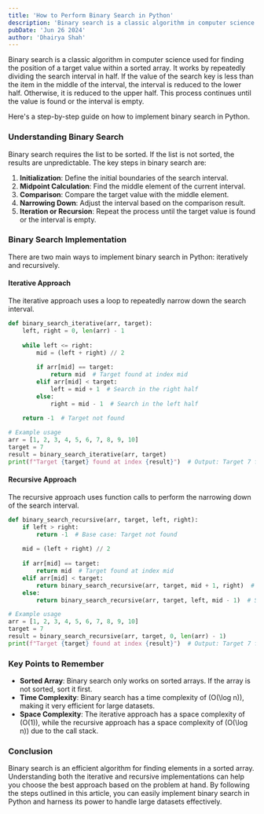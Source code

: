 ```yaml
---
title: 'How to Perform Binary Search in Python'
description: 'Binary search is a classic algorithm in computer science used for finding the position of a target value within a sorted array.'
pubDate: 'Jun 26 2024'
author: 'Dhairya Shah'
---
```


Binary search is a classic algorithm in computer science used for finding the position of a target value within a sorted array. It works by repeatedly dividing the search interval in half. If the value of the search key is less than the item in the middle of the interval, the interval is reduced to the lower half. Otherwise, it is reduced to the upper half. This process continues until the value is found or the interval is empty.

Here's a step-by-step guide on how to implement binary search in Python.

### Understanding Binary Search

Binary search requires the list to be sorted. If the list is not sorted, the results are unpredictable. The key steps in binary search are:

1. **Initialization**: Define the initial boundaries of the search interval.
2. **Midpoint Calculation**: Find the middle element of the current interval.
3. **Comparison**: Compare the target value with the middle element.
4. **Narrowing Down**: Adjust the interval based on the comparison result.
5. **Iteration or Recursion**: Repeat the process until the target value is found or the interval is empty.

### Binary Search Implementation

There are two main ways to implement binary search in Python: iteratively and recursively.

#### Iterative Approach

The iterative approach uses a loop to repeatedly narrow down the search interval.

```python
def binary_search_iterative(arr, target):
    left, right = 0, len(arr) - 1
    
    while left <= right:
        mid = (left + right) // 2
        
        if arr[mid] == target:
            return mid  # Target found at index mid
        elif arr[mid] < target:
            left = mid + 1  # Search in the right half
        else:
            right = mid - 1  # Search in the left half
    
    return -1  # Target not found

# Example usage
arr = [1, 2, 3, 4, 5, 6, 7, 8, 9, 10]
target = 7
result = binary_search_iterative(arr, target)
print(f"Target {target} found at index {result}")  # Output: Target 7 found at index 6
```

#### Recursive Approach

The recursive approach uses function calls to perform the narrowing down of the search interval.

```python
def binary_search_recursive(arr, target, left, right):
    if left > right:
        return -1  # Base case: Target not found
    
    mid = (left + right) // 2
    
    if arr[mid] == target:
        return mid  # Target found at index mid
    elif arr[mid] < target:
        return binary_search_recursive(arr, target, mid + 1, right)  # Search in the right half
    else:
        return binary_search_recursive(arr, target, left, mid - 1)  # Search in the left half

# Example usage
arr = [1, 2, 3, 4, 5, 6, 7, 8, 9, 10]
target = 7
result = binary_search_recursive(arr, target, 0, len(arr) - 1)
print(f"Target {target} found at index {result}")  # Output: Target 7 found at index 6
```

### Key Points to Remember

- **Sorted Array**: Binary search only works on sorted arrays. If the array is not sorted, sort it first.
- **Time Complexity**: Binary search has a time complexity of \(O(\log n)\), making it very efficient for large datasets.
- **Space Complexity**: The iterative approach has a space complexity of \(O(1)\), while the recursive approach has a space complexity of \(O(\log n)\) due to the call stack.

### Conclusion

Binary search is an efficient algorithm for finding elements in a sorted array. Understanding both the iterative and recursive implementations can help you choose the best approach based on the problem at hand. By following the steps outlined in this article, you can easily implement binary search in Python and harness its power to handle large datasets effectively.